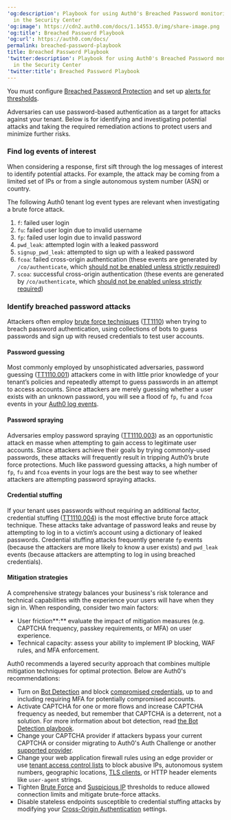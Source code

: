 ---
'og:description': Playbook for using Auth0's Breached Password monitoring feature
  in the Security Center
'og:image': https://cdn2.auth0.com/docs/1.14553.0/img/share-image.png
'og:title': Breached Password Playbook
'og:url': https://auth0.com/docs/
permalink: breached-password-playbook
title: Breached Password Playbook
'twitter:description': Playbook for using Auth0's Breached Password monitoring feature
  in the Security Center
'twitter:title': Breached Password Playbook
---
<Card title="Before you start">

You must configure [Breached Password Protection](/docs/secure/attack-protection/breached-password-detection) and set up [alerts for thresholds](/docs/secure/security-center/security-alerts).

</Card>

Adversaries can use password-based authentication as a target for attacks against your tenant. Below is for identifying and investigating potential attacks and taking the required remediation actions to protect users and minimize further risks.

### Find log events of interest

When considering a response, first sift through the log messages of interest to identify potential attacks. For example, the attack may be coming from a limited set of IPs or from a single autonomous system number (ASN) or country.

The following Auth0 tenant log event types are relevant when investigating a brute force attack.



<Accordion title="Relevant log event types">

1. `f`: failed user login
2. `fu`: failed user login due to invalid username
3. `fp`: failed user login due to invalid password
4. `pwd_leak`: attempted login with a leaked password
5. `signup_pwd_leak`: attempted to sign up with a leaked password
6. `fcoa`: failed cross-origin authentication (these events are generated by `/co/authenticate`, which [should not be enabled unless strictly required](https://sec.okta.com/articles/2024/05/detecting-cross-origin-authentication-credential-stuffing-attacks/))
7. `scoa`: successful cross-origin authentication (these events are generated by `/co/authenticate`, which [should not be enabled unless strictly required](https://sec.okta.com/articles/2024/05/detecting-cross-origin-authentication-credential-stuffing-attacks/))

</Accordion>



### Identify breached password attacks

Attackers often employ [brute force techniques](/docs/secure/attack-protection/brute-force-protection) ([TT1110](https://attack.mitre.org/techniques/T1110/)) when trying to breach password authentication, using collections of bots to guess passwords and sign up with reused credentials to test user accounts.

#### Password guessing

Most commonly employed by unsophisticated adversaries, password guessing ([TT1110.001](https://attack.mitre.org/techniques/T1110/001/)) attackers come in with little prior knowledge of your tenant’s policies and repeatedly attempt to guess passwords in an attempt to access accounts. Since attackers are merely guessing whether a user exists with an unknown password, you will see a flood of `fp`, `fu` and `fcoa` events in your [Auth0 log events](/docs/deploy-monitor/logs/log-event-type-codes).

#### Password spraying

Adversaries employ password spraying ([TT1110.003](https://attack.mitre.org/techniques/T1110/003/)) as an opportunistic attack en masse when attempting to gain access to legitimate user accounts. Since attackers achieve their goals by trying commonly-used passwords, these attacks will frequently result in tripping Auth0’s brute force protections. Much like password guessing attacks, a high number of `fp`, `fu` and `fcoa` events in your logs are the best way to see whether attackers are attempting password spraying attacks.

#### Credential stuffing

If your tenant uses passwords without requiring an additional factor, credential stuffing ([TT1110.004](https://attack.mitre.org/techniques/T1110/004/)) is the most effective brute force attack technique. These attacks take advantage of password leaks and reuse by attempting to log in to a victim’s account using a dictionary of leaked passwords. Credential stuffing attacks frequently generate `fp` events (because the attackers are more likely to know a user exists) and `pwd_leak` events (because attackers are attempting to log in using breached credentials).

#### Mitigation strategies

A comprehensive strategy balances your business's risk tolerance and technical capabilities with the experience your users will have when they sign in. When responding, consider two main factors:

* User friction**:** evaluate the impact of mitigation measures (e.g. CAPTCHA frequency, passkey requirements, or <Tooltip tip="Multi-factor authentication (MFA): User authentication process that uses a factor in addition to username and password such as a code via SMS." cta="View Glossary" href="/docs/glossary?term=MFA">MFA</Tooltip>) on user experience.
* Technical capacity: assess your ability to implement IP blocking, WAF rules, and MFA enforcement.

Auth0 recommends a layered security approach that combines multiple mitigation techniques for optimal protection. Below are Auth0's recommendations:

* Turn on [Bot Detection](/docs/secure/attack-protection/bot-detection) and block [compromised credentials](/docs/secure/attack-protection/breached-password-detection#configure-response-scenarios), up to and including requiring MFA for potentially compromised accounts.
* Activate CAPTCHA for one or more flows and increase CAPTCHA frequency as needed, but remember that CAPTCHA is a deterrent, not a solution. For more information about <Tooltip tip="Bot Detection: Form of attack protection in which Auth0 blocks suspected bot traffic by enabling a CAPTCHA during the login process." cta="View Glossary" href="/docs/glossary?term=bot+detection">bot detection</Tooltip>, read [the Bot Detection playbook](/docs/secure/attack-protection/playbooks/bot-detection-playbook).
* Change your CAPTCHA provider if attackers bypass your current CAPTCHA or consider migrating to Auth0's Auth Challenge or another [supported provider](/docs/secure/attack-protection/bot-detection/configure-captcha).
* Change your web application firewall rules using an edge provider or use [tenant access control lists](/docs/secure/tenant-access-control-list) to block abusive IPs, autonomous system numbers, geographic locations, [TLS clients](/docs/customize/custom-domains/self-managed-certificates/tls-ssl), or HTTP header elements like `user-agent` strings.
* Tighten [Brute Force](/docs/secure/attack-protection/brute-force-protection) and [Suspicious IP](/docs/secure/attack-protection/suspicious-ip-throttling) thresholds to reduce allowed connection limits and mitigate brute-force attacks.
* Disable stateless endpoints susceptible to credential stuffing attacks by modifying your [Cross-Origin Authentication](/docs/authenticate/login/cross-origin-authentication) settings.